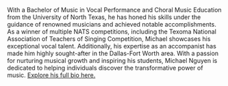 With a Bachelor of Music in Vocal Performance and Choral Music Education from the University of North Texas, he has honed his skills under the guidance of renowned musicians and achieved notable accomplishments. As a winner of multiple NATS competitions, including the Texoma National Association of Teachers of Singing Competition, Michael showcases his exceptional vocal talent. Additionally, his expertise as an accompanist has made him highly sought-after in the Dallas-Fort Worth area. With a passion for nurturing musical growth and inspiring his students, Michael Nguyen is dedicated to helping individuals discover the transformative power of music. 
[Explore his full bio here.]()